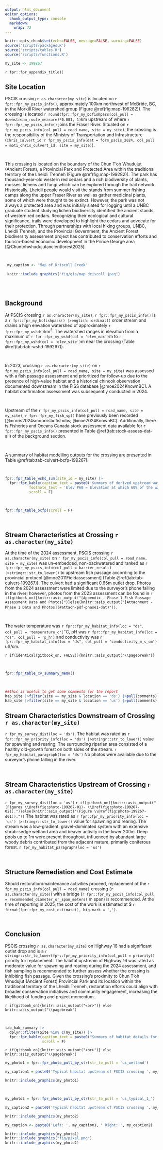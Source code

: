 ```yaml
---
output: html_document
editor_options: 
  chunk_output_type: console
  markdown: 
    wrap: 72
---
```


```r
knitr::opts_chunk$set(echo=FALSE, message=FALSE, warning=FALSE)
source('scripts/packages.R')
source('scripts/tables.R')
source('scripts/functions.R')
```

```r
my_site <- 199267
```

`r fpr::fpr_appendix_title()`


## Site Location {.unnumbered}

PSCIS crossing `r as.character(my_site)` is located on `r fpr::fpr_my_pscis_info()`, approximately 100km northwest of McBride, BC, in the Morkill River watershed group (Figure \@ref(fig:map-199282)). The crossing is located `r round(fpr::fpr_my_bcfishpass(col_pull = downstream_route_measure)*0.001, 1)`km upstream of where `r fpr::fpr_my_pscis_info()` joins the Fraser River. Situated on `r fpr_my_pscis_info(col_pull = road_name, site = my_site)`, the crossing is the responsibility of the Ministry of Transportation and Infrastructure (`chris_culvert_id`: `r fpr_my_pscis_info(dat = form_pscis_2024, col_pull = moti_chris_culvert_id, site = my_site)`).

<br>

This crossing is located on the boundary of the Chun T’oh Whudujut (Ancient Forest), a Provincial Park and Protected Area within the traditional territory of the Lheidli T’enneh (Figure \@ref(fig:map-199282)). The park has thousand-year-old western red cedars and a rich biodiversity of plants, mosses, lichens and fungi which can be explored through the trail network. Historically, Lheidli people would visit the stands from summer fishing camps along the upper Fraser River as well as gather medicinal plants, some of which were thought to be extinct. However, the park was not always a protected area and was initially slated for logging until a UNBC graduate student studying lichen biodiversity identified the ancient stands of western red cedars. Recognizing their ecological and cultural significance, trails were developed to highlight the cedars and advocate for their protection. Through partnerships with local hiking groups, UNBC, Lheidli T’enneh, and the Provincial Government, the Ancient Forest biodiversity assessment project has contributed to conservation efforts and tourism-based economic development in the Prince George area [@Chuntohwhudujutancientforest2025].

<br>

```r
 my_caption <- "Map of Driscoll Creek"
 
 knitr::include_graphics("fig/gis/map_driscoll.jpeg")
 
```

<br>

## Background {.unnumbered}

At PSCIS crossing `r as.character(my_site)`, `r fpr::fpr_my_pscis_info()` is a
`r fpr::fpr_my_bcfishpass() |>english::ordinal()` order stream and drains a high elevation watershed of approximately
`r fpr::fpr_my_wshd()`km^2^. The watershed ranges in elevation from
a maximum of `r fpr::fpr_my_wshd(col = 'elev_max')`m to
`r fpr::fpr_my_wshd(col = 'elev_site')`m near the crossing (Table
\@ref(tab:tab-wshd-199267)).

<br>

In 2023, crossing `r as.character(my_site)` on `r fpr_my_pscis_info(col_pull = road_name, site = my_site)`  was assessed with a fish passage assessment and prioritized for follow-up due to the presence of high-value habitat and a historical chinook observation documented downstream in the FISS database [@moe2024KnownBC]. A habitat confirmation assessment was subsequently conducted in 2024. 

<br>

Upstream of the `r fpr_my_pscis_info(col_pull = road_name, site = my_site)`, `r fpr::fpr_my_fish_sp()` have previously been recorded [@norris2024smnorrisbcfishobs; @moe2024KnownBC]. Additionally, there is Fisheries and Oceans Canada stock assessment data available for `r fpr::fpr_my_pscis_info()` presented in Table \@ref(tab:stock-assess-dat-all) of the background section. 

<br>

A summary of habitat modelling outputs for the crossing are presented in Table
\@ref(tab:tab-culvert-bcfp-199267).

<br>

```r
fpr::fpr_table_wshd_sum(site_id = my_site) |>
  fpr::fpr_kable(caption_text = paste0('Summary of derived upstream watershed statistics for PSCIS crossing ', my_site, '.'),
           footnote_text = 'Elev P60 = Elevation at which 60% of the watershed area is above',
           scroll = F)

```

<br>

```r
fpr::fpr_table_bcfp(scroll = F) 
```

<br>


## Stream Characteristics at Crossing `r as.character(my_site)` {.unnumbered}

At the time of the 2024 assessment, PSCIS crossing `r as.character(my_site)` on `r fpr_my_pscis_info(col_pull = road_name, site = my_site)` was un-embedded, non-backwatered and ranked as `r fpr::fpr_my_pscis_info(col_pull = barrier_result) |>stringr::str_to_lower()` to upstream fish passage according to the provincial protocol [@moe2011Fieldassessment] (Table \@ref(tab:tab-culvert-199267)). The culvert had a significant 0.65m outlet drop. Photos from the 2024 assessment were limited due to the surveyor’s phone falling in the river; however, photos from the 2023 assessment can be found in `r if(gitbook_on){knitr::asis_output("[Appendix - Phase 1 Fish Passage Assessment Data and Photos]")}else(knitr::asis_output("[Attachment - Phase 1 Data and Photos](#attach-pdf-phase1-dat)"))`.

<br>

The water temperature was `r fpr::fpr_my_habitat_info(loc = "ds", col_pull = 'temperature_c')`$^\circ$C,
pH was `r fpr::fpr_my_habitat_info(loc = "ds", col_pull = 'p_h')` and
conductivity was `r fpr::fpr_my_habitat_info(loc = "ds", col_pull = 'conductivity_m_s_cm')` uS/cm.

`r if(identical(gitbook_on, FALSE)){knitr::asis_output("\\pagebreak")}`

<br>

```r
fpr::fpr_table_cv_summary_memo()

```


<br>

```r
##this is useful to get some comments for the report
hab_site |>filter(site == my_site & location == 'ds') |>pull(comments)
hab_site |>filter(site == my_site & location == 'us') |>pull(comments)

```


## Stream Characteristics Downstream of Crossing `r as.character(my_site)` {.unnumbered}

`r fpr_my_survey_dist(loc = 'ds')`. The habitat was rated as `r fpr::fpr_my_priority_info(loc = 'ds') |>stringr::str_to_lower()` value for spawning and rearing. The surrounding riparian area consisted of a healthy old-growth forest on both sides of the stream. `r fpr_my_habitat_paragraph(loc = 'ds')` No photos were available due to the surveyor’s phone falling in the river.

<br>

## Stream Characteristics Upstream of Crossing `r as.character(my_site)` {.unnumbered}

`r fpr_my_survey_dist(loc = 'us')` `r if(gitbook_on){knitr::asis_output("(Figures \\@ref(fig:photo-199267-01)- \\@ref(fig:photo-199267-02)).")}else(knitr::asis_output("(Figure \\@ref(fig:photo-199267-d01))."))` The habitat was rated as `r fpr::fpr_my_priority_info(loc = 'us') |>stringr::str_to_lower()` value for spawning and rearing. The stream was a low-gradient, gravel-dominated system with an extensive shrub-sedge wetland area and beaver activity in the lower 200m. Deep pools up to 1m were present throughout, influenced by abundant large woody debris contributed from the adjacent mature, primarily coniferous forest. `r fpr_my_habitat_paragraph(loc = 'us')`

<br>
 

## Structure Remediation and Cost Estimate {.unnumbered}

Should restoration/maintenance activities proceed, replacement of the `r fpr_my_pscis_info(col_pull = road_name)` crossing (`r as.character(my_site)`) with a bridge (`r fpr::fpr_my_pscis_info(col_pull = recommended_diameter_or_span_meters)` m span) is recommended. At the time of reporting in 2025, the cost of the work is estimated at \$ `r format(fpr::fpr_my_cost_estimate(), big.mark = ',')`.

<br>


## Conclusion {.unnumbered}

PSCIS crossing `r as.character(my_site)` on Highway 16 had a significant outlet drop and is a `r stringr::str_to_lower(fpr::fpr_my_priority_info(col_pull = priority))` priority for replacement. The habitat upstream of Highway 16 was rated as moderate value for spawning and rearing during the 2024 assessment, and fish sampling is recommended to further assess whether the crossing is inhibiting fish passage. Given the crossing's proximity to Chun T’oh Whudujut (Ancient Forest) Provincial Park and its location within the traditional territory of the Lheidli T’enneh, restoration efforts could align with broader conservation initiatives and community engagement, increasing the likelihood of funding and project momentum.

`r if(gitbook_on){knitr::asis_output("<br>")} else knitr::asis_output("\\pagebreak")`

<br>

```r
tab_hab_summary |>
  dplyr::filter(Site %in% c(my_site)) |> 
  fpr::fpr_kable(caption_text = paste0("Summary of habitat details for PSCIS crossing ", my_site, "."),
                 scroll = F) 

```

`r if(gitbook_on){knitr::asis_output("<br>")} else knitr::asis_output("\\pagebreak")`

```r
my_photo1 = fpr::fpr_photo_pull_by_str(str_to_pull = 'us_wetland')

my_caption1 = paste0('Typical habitat upstream of PSCIS crossing ', my_site, '.')


```

```r
knitr::include_graphics(my_photo1)
```

<br>

```r
my_photo2 = fpr::fpr_photo_pull_by_str(str_to_pull = 'us_typical_1_')

my_caption2 = paste0('Typical habitat upstream of PSCIS crossing ', my_site, '.')


```

```r
knitr::include_graphics(my_photo2)
```

```r
my_caption <- paste0('Left: ', my_caption1, ' Right: ', my_caption2)

knitr::include_graphics(my_photo1)
knitr::include_graphics("fig/pixel.png")
knitr::include_graphics(my_photo2)
```
